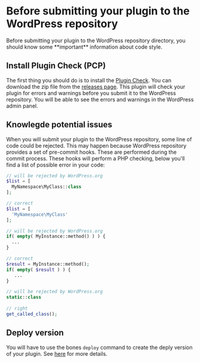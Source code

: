 
# Before submitting your plugin to the WordPress repository

<Callout type="warning">
Before submitting your plugin to the WordPress repository directory, you should know some **important** information about code style.
</Callout>

## Install Plugin Check (PCP)

The first thing you should do is to install the [Plugin Check](https://github.com/WordPress/plugin-check).
You can download the zip file from the [releases page](https://wordpress.org/plugins/plugin-check/).
This plugin will check your plugin for errors and warnings before you submit it to the WordPress repository.
You will be able to see the errors and warnings in the WordPress admin panel.

## Knowlegde potential issues

When you will submit your plugin to the WordPress repository, some line of code could be rejected. This may happen because WordPress repository provides a set of pre-commit hooks. These are performed during the commit process. These hooks will perform a PHP checking, below you'll find a list of possible error in your code:

```php
// will be rejected by WordPress.org
$list = [
  MyNamespace\MyClass::class
];

// correct
$list = [
  'MyNamespace\MyClass'
];
```

```php
// will be rejected by WordPress.org
if( empty( MyInstance::method() ) ) { 
  ... 
}

// correct
$result = MyInstance::method();
if( empty( $result ) ) { 
   ... 
}
```

```php
// will be rejected by WordPress.org
static::class
  
// right
get_called_class();
```

## Deploy version

You will have to use the bones `deploy` command to create the deply version of your plugin.
See [here](../BonesConsole/bones-console#deploy) for more details.